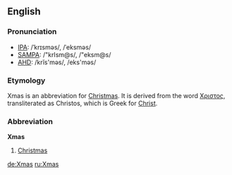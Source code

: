 ==English==
===Pronunciation===
*[[IPA]]: /ˈkrɪsməs/, /ˈeksməs/
*[[SAMPA]]: /"krIsm@s/, /"eksm@s/
*[[AHD]]: /krĭs'məs/, /eks'məs/

===Etymology===
Xmas is an abbreviation for [[Christmas]]. It is derived from the word [[Χριστος]], transliterated as Christos, which is Greek for [[Christ]].

===Abbreviation===
'''Xmas'''

#[[Christmas]]

[[de:Xmas]]
[[ru:Xmas]]